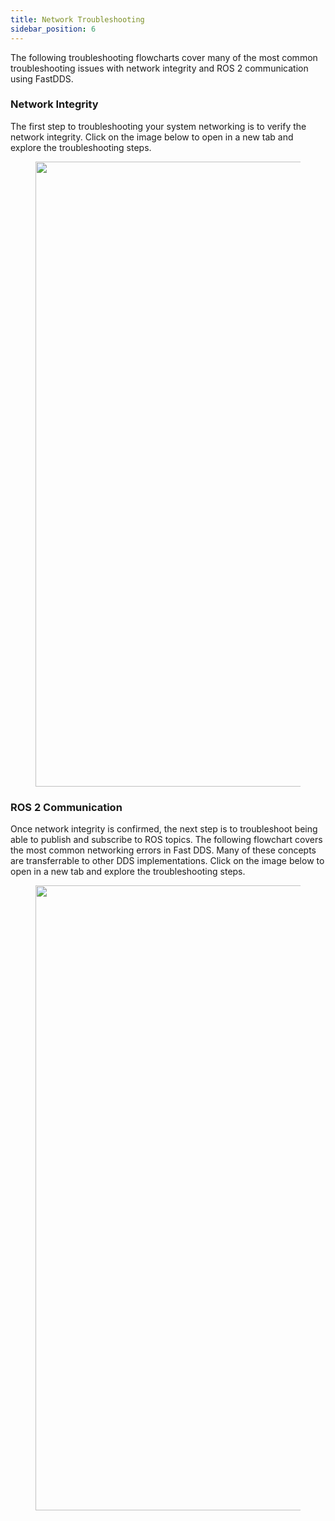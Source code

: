 ```yaml
---
title: Network Troubleshooting
sidebar_position: 6
---
```


The following troubleshooting flowcharts cover many of the most common troubleshooting issues with network integrity and ROS 2 communication using FastDDS.

### Network Integrity

The first step to troubleshooting your system networking is to verify the network integrity. Click on the image below to open in a new tab and explore the troubleshooting steps.

<center>
  <a href={require("./img/network-integrity-troubleshooting-flowchart.png").default} target="_blank">
    <figure>
        <img
        src={require("./img/network-integrity-troubleshooting-flowchart.png").default}
        width="1000"
        />
    </figure>
  </a>
</center>

### ROS 2 Communication

Once network integrity is confirmed, the next step is to troubleshoot being able to publish and subscribe to ROS topics. The following flowchart covers the most common networking errors in Fast DDS. Many of these concepts are transferrable to other DDS implementations. Click on the image below to open in a new tab and explore the troubleshooting steps.

<center>
  <a href={require("./img/ros2-comms-troubleshooting-flowchart.png").default} target="_blank">
    <figure>
        <img
        src={require("./img/ros2-comms-troubleshooting-flowchart.png").default}
        width="1000"
        />
    </figure>
  </a>
</center>
